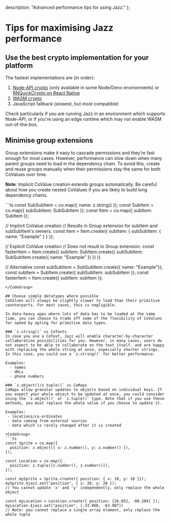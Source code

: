 
  description: "Advanced performance tips for using Jazz."
};

# Tips for maximising Jazz performance

## Use the best crypto implementation for your platform

The fastest implementations are (in order):

1. [Node-API crypto](/docs/server-side/setup#node-api) (only available in some Node/Deno environments) or [RNQuickCrypto on React Native](/docs/react-native/project-setup/providers#quick-crypto)
2. [WASM crypto](/docs/server-side/setup#wasm-on-edge-runtimes)
3. JavaScript fallback (slowest, but most compatible)

Check particularly if you are running Jazz in an environment which supports Node-API, or if you're using an edge runtime which may not enable WASM out-of-the-box.

## Minimise group extensions

Group extensions make it easy to cascade permissions and they’re fast enough for most cases.
However, performance can slow down when many parent groups need to load in the dependency chain.
To avoid this, create and reuse groups manually when their permissions stay the same for both CoValues over time.

**Note**: Implicit CoValue creation extends groups automatically. Be careful about how you create nested CoValues if you are likely to build long dependency chains.

<CodeGroup>
```ts
const SubSubItem = co.map({
  name: z.string()
});
const SubItem = co.map({
  subSubItem: SubSubItem
});
const Item = co.map({
  subItem: SubItem
});

// Implicit CoValue creation
// Results in Group extension for subItem and subSubItem's owners.
const item = Item.create({
  subItem: {
    subSubItem: {
      name: "Example"
    }
  }
});

// Explicit CoValue creation
// Does not result in Group extension.
const fasterItem = Item.create({
  subItem: SubItem.create({
    subSubItem: SubSubItem.create({
      name: "Example"
    })
  })
})

// Alternative
const subSubItem = SubSubItem.create({ name: "Example"});
const subItem = SubItem.create({ subSubItem: subSubItem });
const fasterItem = Item.create({ subItem: subItem });
```
</CodeGroup>

## Choose simple datatypes where possible
CoValues will always be slightly slower to load than their primitive counterparts. For most cases, this is negligible.

In data-heavy apps where lots of data has to be loaded at the same time, you can choose to trade off some of the flexibility of CoValues for speed by opting for primitive data types.

### `z.string()` vs CoTexts
In case you use a CoText, Jazz will enable character-by-character collaboration possibilities for you. However, in many cases, users do not expect to be able to collaborate on the text itself, and are happy with replacing the whole string at once, especially shorter strings. In this case, you could use a `z.string()` for better performance.

Examples:
  - names
  - URLs
  - phone numbers

### `z.object()/z.tuple()` vs CoMaps
CoMaps allow granular updates to objects based on individual keys. If you expect your whole object to be updated at once, you could consider using the `z.object()` or `z.tuple()` type. Note that if you use these methods, you must replace the whole value if you choose to update it.

Examples:
 - locations/co-ordinates
 - data coming from external sources
 - data which is rarely changed after it is created

<CodeGroup>
```ts
const Sprite = co.map({
  position: z.object({ x: z.number(), y: z.number() }),
});

const Location = co.map({
  position: z.tuple([z.number(), z.number()]),
});

const mySprite = Sprite.create({ position: { x: 10, y: 10 }});
mySprite.$jazz.set("position", { x: 20, y: 20 }); 
// You cannot update 'x' and 'y' independently, only replace the whole object

const myLocation = Location.create({ position: [26.052, -80.209] });
myLocation.$jazz.set("position", [-33.868, -63.987]) 
// Note: you cannot replace a single array element, only replace the whole tuple
```
</CodeGroup>